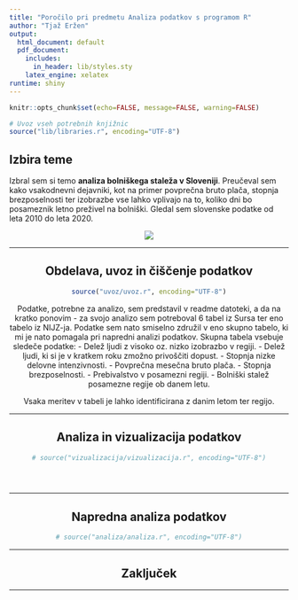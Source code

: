 ```yaml
---
title: "Poročilo pri predmetu Analiza podatkov s programom R"
author: "Tjaž Eržen"
output:
  html_document: default
  pdf_document:
    includes:
      in_header: lib/styles.sty
    latex_engine: xelatex
runtime: shiny
---
```


```r
knitr::opts_chunk$set(echo=FALSE, message=FALSE, warning=FALSE)

# Uvoz vseh potrebnih knjižnic
source("lib/libraries.r", encoding="UTF-8")
```


## Izbira teme

Izbral sem si temo **analiza bolniškega staleža v Sloveniji**. Preučeval sem kako vsakodnevni dejavniki, kot na primer povprečna bruto plača, stopnja brezposelnosti ter izobrazbe vse lahko vplivajo na to, koliko dni bo posameznik letno preživel na bolniški. Gledal sem slovenske podatke od leta 2010 do leta 2020.

<center>
![](slike/na-bolniski.png)

***

## Obdelava, uvoz in čiščenje podatkov

```r
source("uvoz/uvoz.r", encoding="UTF-8")
```

Podatke, potrebne za analizo, sem predstavil v readme datoteki, a da na kratko ponovim - za svojo analizo sem potreboval 6 tabel iz Sursa ter eno tabelo iz NIJZ-ja. Podatke sem nato smiselno združil v eno skupno tabelo, ki mi je nato pomagala pri napredni analizi podatkov. Skupna tabela vsebuje sledeče podatke:
- Delež ljudi z visoko oz. nizko izobrazbo v regiji.
- Delež ljudi, ki si je v kratkem roku zmožno privoščiti dopust.
- Stopnja nizke delovne intenzivnosti.
- Povprečna mesečna bruto plača.
- Stopnja brezposelnosti.
- Prebivalstvo v posamezni regiji.
- Bolniški stalež posamezne regije ob danem letu.

Vsaka meritev v tabeli je lahko identificirana z danim letom ter regijo.

***

## Analiza in vizualizacija podatkov

```r
# source("vizualizacija/vizualizacija.r", encoding="UTF-8")
```


```r

```



```r

```



```r

```



***

## Napredna analiza podatkov

```r
# source("analiza/analiza.r", encoding="UTF-8")
```



***

## Zaključek



***
